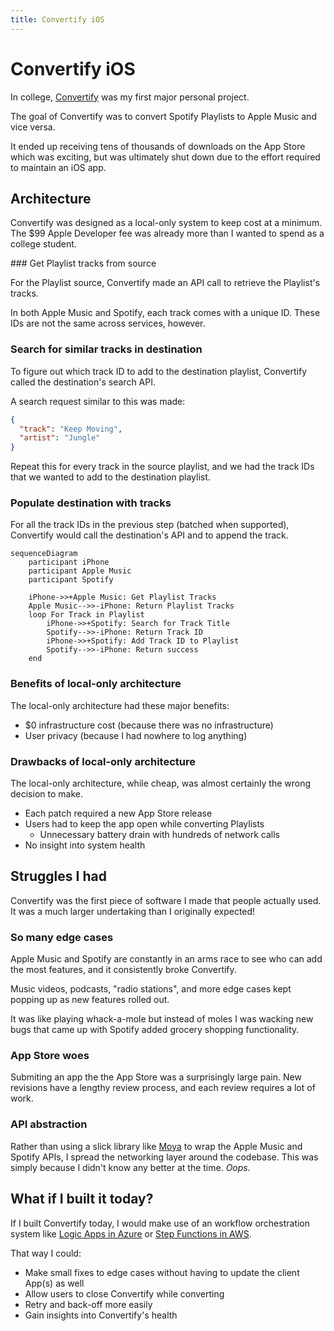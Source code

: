 ```yaml
---
title: Convertify iOS
---
```



# Convertify iOS

In college, [Convertify](https://github.com/AFRUITPIE/Convertify) was my first major personal project.

The goal of Convertify was to convert Spotify Playlists to Apple Music and vice versa.

It ended up receiving tens of thousands of downloads on the App Store which was exciting, but was ultimately
shut down due to the effort required to maintain an iOS app.

## Architecture

Convertify was designed as a local-only system to keep cost at a minimum.
The $99 Apple Developer fee was already more than I wanted to spend as a college student.

<Steps>
### Get Playlist tracks from source

For the Playlist source, Convertify made an API call to retrieve the Playlist's tracks.

In both Apple Music and Spotify, each track comes with a unique ID. These IDs are not the same across services, however.

### Search for similar tracks in destination

To figure out which track ID to add to the destination playlist, Convertify called the destination's search API.

A search request similar to this was made:

```json
{
  "track": "Keep Moving",
  "artist": "Jungle"
}
```

Repeat this for every track in the source playlist, and we had the track IDs that we wanted to add to the destination playlist.

### Populate destination with tracks

For all the track IDs in the previous step (batched when supported), Convertify would call the destination's API and
to append the track.

</Steps>

```mermaid
sequenceDiagram
    participant iPhone
    participant Apple Music
    participant Spotify

    iPhone->>+Apple Music: Get Playlist Tracks
    Apple Music-->>-iPhone: Return Playlist Tracks
    loop For Track in Playlist
        iPhone->>+Spotify: Search for Track Title
        Spotify-->>-iPhone: Return Track ID
        iPhone->>+Spotify: Add Track ID to Playlist
        Spotify-->>-iPhone: Return success
    end
```

### Benefits of local-only architecture

The local-only architecture had these major benefits:

- $0 infrastructure cost (because there was no infrastructure)
- User privacy (because I had nowhere to log anything)

### Drawbacks of local-only architecture

The local-only architecture, while cheap, was almost certainly the wrong decision to make.

- Each patch required a new App Store release
- Users had to keep the app open while converting Playlists
  - Unnecessary battery drain with hundreds of network calls
- No insight into system health

## Struggles I had

Convertify was the first piece of software I made that people actually used.
It was a much larger undertaking than I originally expected!

### So many edge cases

Apple Music and Spotify are constantly in an arms race to see who can add the most features, and it consistently
broke Convertify.

Music videos, podcasts, "radio stations", and more edge cases kept popping up as new features rolled out.

It was like playing whack-a-mole but instead of moles I was wacking new bugs that came up with Spotify added
grocery shopping functionality.

### App Store woes

Submiting an app the the App Store was a surprisingly large pain.
New revisions have a lengthy review process, and each review requires a lot of work.

### API abstraction

Rather than using a slick library like [Moya](https://github.com/Moya/Moya) to wrap the Apple Music and Spotify APIs, I spread the
networking layer around the codebase. This was simply because I didn't know any better at the time. _Oops._

## What if I built it today?

If I built Convertify today, I would make use of an workflow orchestration system like
[Logic Apps in Azure](https://learn.microsoft.com/en-us/azure/logic-apps/logic-apps-overview) or [Step Functions in AWS](https://aws.amazon.com/step-functions/).

That way I could:

- Make small fixes to edge cases without having to update the client App(s) as well
- Allow users to close Convertify while converting
- Retry and back-off more easily
- Gain insights into Convertify's health
